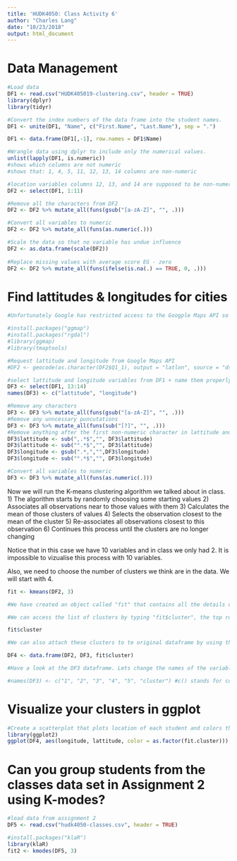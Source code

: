 ```yaml
---
title: 'HUDK4050: Class Activity 6'
author: "Charles Lang"
date: "10/23/2018"
output: html_document
---
```

# Data Management
```r
#Load data
DF1 <- read.csv("HUDK405019-clustering.csv", header = TRUE)
library(dplyr)
library(tidyr)

#Convert the index numbers of the data frame into the student names.
DF1 <- unite(DF1, "Name", c("First.Name", "Last.Name"), sep = ".")

DF1 <- data.frame(DF1[,-1], row.names = DF1$Name)

#Wrangle data using dplyr to include only the numerical values.
unlist(lapply(DF1, is.numeric))
#shows which columns are not numeric
#shows that: 1, 4, 5, 11, 12, 13, 14 columns are non-numeric

#location variables columns 12, 13, and 14 are supposed to be non-numeric values; remove these three columns 
DF2 <- select(DF1, 1:11)

#Remove all the characters from DF2
DF2 <- DF2 %>% mutate_all(funs(gsub("[a-zA-Z]", "", .)))

#Convert all variables to numeric
DF2 <- DF2 %>% mutate_all(funs(as.numeric(.)))

#Scale the data so that no variable has undue influence
DF2 <- as.data.frame(scale(DF2))
 
#Replace missing values with average score EG - zero
DF2 <- DF2 %>% mutate_all(funs(ifelse(is.na(.) == TRUE, 0, .)))


```

# Find lattitudes & longitudes for cities
```r
#Unfortunately Google has restricted access to the Googple Maps API so the code below no longer works. Instead you have the lats and longs in your data.

#install.packages("ggmap")
#install.packages("rgdal")
#library(ggmap)
#library(tmaptools)

#Request lattitude and longitude from Google Maps API
#DF2 <- geocode(as.character(DF2$Q1_1), output = "latlon", source = "dsk")

#select lattitude and longitude variables from DF1 + name them properly
DF3 <- select(DF1, 13:14)
names(DF3) <- c("lattitude", "longitude")

#Remove any characters
DF3 <- DF3 %>% mutate_all(funs(gsub("[a-zA-Z]", "", .)))
#Remove any unncessary puncutations
DF3 <- DF3 %>% mutate_all(funs(sub("[?]", "", .)))
#Remove anything after the first non-numeric character in lattitude and longitude
DF3$lattitude <- sub(",.*$","", DF3$lattitude) 
DF3$lattitude <- sub("°.*$","", DF3$lattitude)
DF3$longitude <- gsub(".*,","",DF3$longitude)
DF3$longitude <- sub("°.*$","", DF3$longitude)

#Convert all variables to numeric
DF3 <- DF3 %>% mutate_all(funs(as.numeric(.)))
```

Now we will run the K-means clustering algorithm we talked about in class. 
1) The algorithm starts by randomly choosing some starting values 
2) Associates all observations near to those values with them
3) Calculates the mean of those clusters of values
4) Selects the observation closest to the mean of the cluster
5) Re-associates all observations closest to this observation
6) Continues this process until the clusters are no longer changing

Notice that in this case we have 10 variables and in class we only had 2. It is impossible to vizualise this process with 10 variables.

Also, we need to choose the number of clusters we think are in the data. We will start with 4.

```r

fit <- kmeans(DF2, 3) 

#We have created an object called "fit" that contains all the details of our clustering including which observations belong to each cluster.

#We can access the list of clusters by typing "fit$cluster", the top row corresponds to the original order the rows were in. Notice we have deleted some rows.

fit$cluster

#We can also attach these clusters to te original dataframe by using the "data.frame" command to create a new data frame called K4.

DF4 <- data.frame(DF2, DF3, fit$cluster)

#Have a look at the DF3 dataframe. Lets change the names of the variables to make it more convenient with the names() command.

#names(DF3) <- c("1", "2", "3", "4", "5", "cluster") #c() stands for concatonate and it creates a vector of anything, in this case a vector of names.

```

# Visualize your clusters in ggplot
```r
#Create a scatterplot that plots location of each student and colors the points according to their cluster 
library(ggplot2)
ggplot(DF4, aes(longitude, lattitude, color = as.factor(fit.cluster))) + geom_point(size = 3)
```

# Can you group students from the classes data set in Assignment 2 using K-modes?

```r
#load data from assignment 2
DF5 <- read.csv("hudk4050-classes.csv", header = TRUE)

#install.packages("klaR")
library(klaR)
fit2 <- kmodes(DF5, 3)
```

